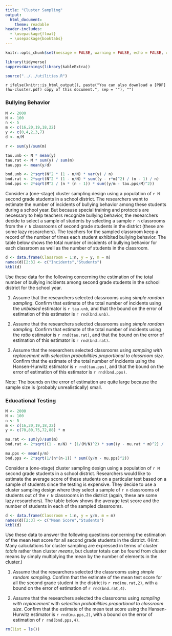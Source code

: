 ---
title: "Cluster Sampling"
output:
  html_document: 
    theme: readable
header-includes:
  - \usepackage{float}
  - \usepackage{booktabs}
---

```{r setup, include = FALSE}
knitr::opts_chunk$set(message = FALSE, warning = FALSE, echo = FALSE, out.width = "100%", fig.align = "center", cache = FALSE, comment = "", dev = ifelse(knitr::is_html_output(), "png", "pdf"))
```

```{r packages, message = FALSE}
library(tidyverse)
suppressWarnings(library(kableExtra))
```

```{r utilities}
source("../../utilities.R")
```

`r ifelse(knitr::is_html_output(), paste("You can also download a [PDF](hw-cluster.pdf) copy of this document.", sep = ""), "")`

### Bullying Behavior

```{r}
M <- 2000
N <- 100
n <- 5
m <- c(16,20,19,18,22)
y <- c(0,4,2,3,7)
d <- m/M

r <- sum(y)/sum(m)

tau.unb <- N * mean(y)
tau.rat <- M * sum(y) / sum(m)
tau.pps <- mean(y/d)

bnd.unb <- 2*sqrt(N^2 * (1 - n/N) * var(y) / n)
bnd.rat <- 2*sqrt(N^2 * (1 - n/N) * sum((y - r*m)^2) / (n - 1) / n)
bnd.pps <- 2*sqrt(M^2 / (n * (n - 1)) * sum((y/m - tau.pps/M)^2))
```

Consider a (one-stage) cluster sampling design using a population of `r M` second grade students in a school district. The researchers want to estimate the number of incidents of bullying behavior among these students during a school year. But because special training and protocols are necessary to help teachers recognize bullying behavior, the researchers decide to select a sample of students by selecting a sample `r n` classrooms from the `r N` classrooms of second grade students in the district (these are some lazy researchers). The teachers for the sampled classroom keep a record of the number of times each student exhibited bullying behavior. The table below shows the total number of incidents of bullying behavior for each classroom as well as the number of students in the classroom. 
```{r}
d <- data.frame(Classroom = 1:n, y = y, m = m)
names(d)[2:3] <- c("Incidents","Students")
ktbl(d)
```
Use these data for the following concerning the estimation of the total number of bullying incidents among second grade students in the school district for the school year.

1. Assume that the researchers selected classrooms using *simple random sampling*. Confirm that estimate of the total number of incidents using the *unbiased* estimator is `r tau.unb`, and that the bound on the error of estimation of this estimator is `r rnd(bnd.unb)`.

0. Assume that the researchers selected classrooms using *simple random sampling*. Confirm that estimate of the total number of incidents using the *ratio* estimator is `r rnd(tau.rat)`, and that the bound on the error of estimation of this estimator is `r rnd(bnd.rat)`.

0. Assume that the researchers selected classrooms using *sampling with replacement* with *selection probabilities proportional to classroom size*. Confirm that the estimate of the total number of incidents using the Hansen-Hurwitz estimator is `r rnd(tau.pps)`, and that the bound on the error of estimation of this estimator is `r rnd(bnd.pps)`. 

Note: The bounds on the error of estimation are quite large because the sample size is (probably unrealistically) small. 

### Educational Testing

```{r}
M <- 2000
N <- 100
n <- 5
m <- c(16,20,19,18,22)
y <- c(70,80,75,72,88) * m

mu.rat <- sum(y)/sum(m)
bnd.rat <- 2*sqrt((1 - n/N) * (1/(M/N)^2) * sum((y - mu.rat * m)^2) / (n - 1) / n)

mu.pps <- mean(y/m)
bnd.pps <- 2*sqrt(1/(n*(n-1)) * sum((y/m - mu.pps)^2))
```

Consider a (one-stage) cluster sampling design using a population of `r M` second grade students in a school district. Researchers would like to estimate the average score of these students on a particular test based on a sample of students since the testing is expensive. They decide to use a cluster sampling design where they select a sample of `r n` classrooms of students out of the `r N` classrooms in the district (again, these are some lazy researchers). The table below shows the average test score and the number of students in each of the sampled classrooms. 
```{r}
d <- data.frame(Classroom = 1:n, y = y/m, m = m)
names(d)[2:3] <- c("Mean Score","Students")
ktbl(d)
```
Use these data to answer the following questions concerning the estimation of the mean test score for all second grade students in the district. (Hint: Many calculations for cluster sampling are expressed in terms of cluster *totals* rather than cluster *means*, but cluster totals can be found from cluster means by simply multiplying the mean by the number of elements in the cluster.)

1. Assume that the researchers selected the classrooms using *simple random sampling*. Confirm that the estimate of the mean test score for all the second grade student in the district is `r rnd(mu.rat,2)`, with a bound on the error of estimation of `r rnd(bnd.rat,4)`. 

0. Assume that the researchers selected the classrooms using *sampling with replacement* with *selection probabilities proportional to classroom size*. Confirm that the estimate of the mean test score using the Hansen-Hurwitz estimator is `r rnd(mu.pps,2)`, with a bound on the error of estimation of `r rnd(bnd.pps,4)`. 

```{r}
rm(list = ls())
```

